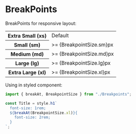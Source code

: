
<Meta title="Style/BreakPoints" />

# BreakPoints

BreakPoints for responsive layout:

<table>
  <tr>
    <th>Extra Small (xs)</th>
    <td>Default</td>
  </tr>
  <tr>
    <th>Small (sm)</th>
    <td>>= {BreakpointSize.sm}px</td>
  </tr>
  <tr>
    <th>Medium (md)</th>
    <td>>= {BreakpointSize.md}px</td>
  </tr>
  <tr>
    <th>Large (lg)</th>
    <td>>= {BreakpointSize.lg}px</td>
  </tr>
  <tr>
    <th>Extra Large (xl)</th>
    <td>>= {BreakpointSize.xl}px</td>
  </tr>
</table>

Using in styled component:

```js
import { breakAt, BreakpointSize } from "./Breakpoints";

const Title = style.h1`
  font-size: 1rem;
  ${breakAt(BreakpointSize.xl)}{
    font-size: 2rem;
  }
`;
```
